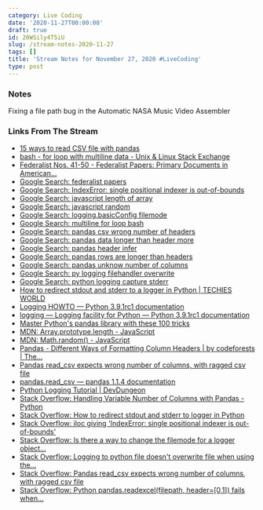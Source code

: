 ```yaml
---
category: Live Coding
date: '2020-11-27T00:00:00'
draft: true
id: 20WSily4T5iU
slug: /stream-notes-2020-11-27
tags: []
title: 'Stream Notes for November 27, 2020 #LiveCoding'
type: post
---
```


### Notes

Fixing a file path bug in the Automatic NASA Music Video Assembler

### Links From The Stream


- [15 ways to read CSV file with pandas](https://www.listendata.com/2019/06/pandas-read-csv.html)
- [bash - for loop with multiline data - Unix & Linux Stack Exchange](https://unix.stackexchange.com/questions/53940/for-loop-with-multiline-data)
- [Federalist Nos. 41-50 - Federalist Papers: Primary Documents in American...](https://guides.loc.gov/federalist-papers/text-41-50)
- [Google Search: federalist papers](https://www.google.com/search?client=safari&rls=en&q=federalist+papers&ie=UTF-8&oe=UTF-8)
- [Google Search: IndexError: single positional indexer is out-of-bounds](https://www.google.com/search?client=safari&rls=en&q=IndexError:+single+positional+indexer+is+out-of-bounds&ie=UTF-8&oe=UTF-8)
- [Google Search: javascript length of array](https://www.google.com/search?client=safari&rls=en&q=javascript+length+of+array&ie=UTF-8&oe=UTF-8)
- [Google Search: javascript random](https://www.google.com/search?client=safari&rls=en&q=javascript+random&ie=UTF-8&oe=UTF-8)
- [Google Search: logging.basicConfig filemode](https://www.google.com/search?client=safari&rls=en&q=logging.basicConfig+filemode&ie=UTF-8&oe=UTF-8)
- [Google Search: multiline for loop bash](https://www.google.com/search?client=safari&rls=en&q=multiline+for+loop+bash&ie=UTF-8&oe=UTF-8)
- [Google Search: pandas csv wrong number of headers](https://www.google.com/search?client=safari&rls=en&q=pandas+csv+wrong+number+of+headers&ie=UTF-8&oe=UTF-8)
- [Google Search: pandas data longer than header more](https://www.google.com/search?client=safari&rls=en&q=pandas+data+longer+than+header+more&ie=UTF-8&oe=UTF-8)
- [Google Search: pandas header infer](https://www.google.com/search?client=safari&rls=en&q=pandas+header+infer&ie=UTF-8&oe=UTF-8)
- [Google Search: pandas rows are longer than headers](https://www.google.com/search?client=safari&rls=en&q=pandas+rows+are+longer+than+headers&ie=UTF-8&oe=UTF-8)
- [Google Search: pandas unknow number of columns](https://www.google.com/search?client=safari&rls=en&q=pandas+unknow+number+of+columns&ie=UTF-8&oe=UTF-8)
- [Google Search: py logging filehandler overwrite](https://www.google.com/search?client=safari&rls=en&q=py+logging+filehandler+overwrite&ie=UTF-8&oe=UTF-8)
- [Google Search: python logging capture stderr](https://www.google.com/search?client=safari&rls=en&q=python+logging+capture+stderr&ie=UTF-8&oe=UTF-8)
- [How to redirect stdout and stderr to a logger in Python | TECHIES WORLD](http://techies-world.com/how-to-redirect-stdout-and-stderr-to-a-logger-in-python/)
- [Logging HOWTO — Python 3.9.1rc1 documentation](https://docs.python.org/3/howto/logging.html)
- [logging — Logging facility for Python — Python 3.9.1rc1 documentation](https://docs.python.org/3/library/logging.html)
- [Master Python's pandas library with these 100 tricks](https://www.dataschool.io/python-pandas-tips-and-tricks/)
- [MDN: Array.prototype.length - JavaScript](https://developer.mozilla.org/en-US/docs/Web/JavaScript/Reference/Global_Objects/Array/length)
- [MDN: Math.random() - JavaScript](https://developer.mozilla.org/en-US/docs/Web/JavaScript/Reference/Global_Objects/Math/random)
- [Pandas - Different Ways of Formatting Column Headers | by codeforests | The...](https://medium.com/swlh/pandas-different-ways-of-formatting-column-headers-aec6889d1881)
- [Pandas read_csv expects wrong number of columns, with ragged csv file](https://www.xspdf.com/resolution/57515546.html)
- [pandas.read_csv — pandas 1.1.4 documentation](https://pandas.pydata.org/pandas-docs/stable/reference/api/pandas.read_csv.html)
- [Python Logging Tutorial | DevDungeon](https://www.devdungeon.com/content/python-logging-tutorial)
- [Stack Overflow: Handling Variable Number of Columns with Pandas - Python](https://stackoverflow.com/questions/15242746/handling-variable-number-of-columns-with-pandas-python)
- [Stack Overflow: How to redirect stdout and stderr to logger in Python](https://stackoverflow.com/questions/19425736/how-to-redirect-stdout-and-stderr-to-logger-in-python)
- [Stack Overflow: iloc giving 'IndexError: single positional indexer is out-of-bounds'](https://stackoverflow.com/questions/42739327/iloc-giving-indexerror-single-positional-indexer-is-out-of-bounds)
- [Stack Overflow: Is there a way to change the filemode for a logger object...](https://stackoverflow.com/questions/29087297/is-there-a-way-to-change-the-filemode-for-a-logger-object-that-is-not-configured/29087645)
- [Stack Overflow: Logging to python file doesn't overwrite file when using the...](https://stackoverflow.com/questions/38409450/logging-to-python-file-doesnt-overwrite-file-when-using-the-mode-w-argument-t)
- [Stack Overflow: Pandas read_csv expects wrong number of columns, with ragged csv file](https://stackoverflow.com/questions/20154303/pandas-read-csv-expects-wrong-number-of-columns-with-ragged-csv-file)
- [Stack Overflow: Python pandas.readexcel(filepath, header=[0,1]) fails when...](https://stackoverflow.com/questions/53542748/python-pandas-readexcelfilepath-header-0-1-fails-when-row-3-has-data-longer)